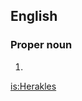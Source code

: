 ==English==
===Proper noun===
{{en-proper noun}}
# {{alternative spelling of|[[Heracles]]}}

[[is:Herakles]]